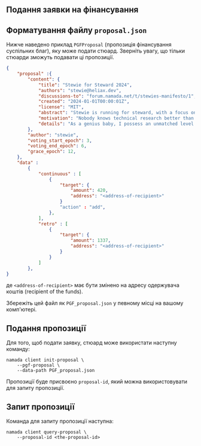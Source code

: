 
## Подання заявки на фінансування

## Форматування файлу `proposal.json`

Нижче наведено приклад `PGFProposal` (пропозиція фінансування суспільних благ), яку може подати стюард. Зверніть увагу, що тільки стюарди зможуть подавати ці пропозиції.
```json
{
    "proposal" :{
        "content": {
            "title": "Stewie for Steward 2024",
            "authors": "stewie@heliax.dev",
            "discussions-to": "forum.namada.net/t/stewies-manifesto/1",
            "created": "2024-01-01T00:00:01Z",
            "license": "MIT",
            "abstract": "Stewie is running for steward, with a focus on technical research. The technical research I will be focused on will definitely not be for weapons of mass destruction. There is some possibility however that I may be focusing somewhat on open source software for weapons of mass destruction.",
            "motivation": "Nobody knows technical research better than me. Trust me. I know it. I have the best technical research. I will be the best steward. Last night, Namada called me and said, Stewie, thank you. I will make public goods funding great again",
            "details": "As a genius baby, I possess an unmatched level of intelligence and a visionary mindset. I will utilize these qualities to solve the most complex problems, and direct public goods funding towards weapons of mass destruction ... i mean open source software for weapons of mass destruction",
        },
        "author": "stewie",
        "voting_start_epoch": 3,
        "voting_end_epoch": 6,
        "grace_epoch": 12,
    },
    "data" :
        {
            "continuous" : [
                {
                    "target": {
                        "amount": 420,
                        "address": "<address-of-recipient>"
                    }
                    "action" : "add",
                },
            ],
            "retro" : [
                {
                    "target": {
                        "amount": 1337,
                        "address": "<address-of-recipient>"
                    }
                }
            ]
        },  
}
```
де `<address-of-recipient>` має бути змінено на адресу одержувача коштів (recipient of the funds).

Збережіть цей файл як `PGF_proposal.json` у певному місці на вашому комп'ютері.

## Подання пропозиції

Для того, щоб подати заявку, стюард може використати наступну команду:

```shell copy
namada client init-proposal \
    --pgf-proposal \
    --data-path PGF_proposal.json
```

Пропозиції буде присвоєно `proposal-id`, який можна використовувати для запиту пропозиції.

## Запит пропозиції

Команда для запиту пропозиції наступна:

```shell copy
namada client query-proposal \
    --proposal-id <the-proposal-id>
```
